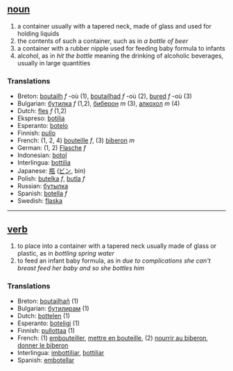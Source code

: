== [[noun]] ==
# a container usually with a tapered neck, made of glass and used for holding liquids
# the contents of such a container, such as in ''a bottle of beer''
# a container with a rubber nipple used for feeding baby formula to infants
# alcohol, as in ''hit the bottle'' meaning the drinking of alcoholic beverages, usually in large quantities 

=== Translations ===
*Breton: [[boutailh]] ''f'' -où (1), [[boutailhad]] ''f'' -où (2), [[bured]] ''f'' -où (3)
*Bulgarian: [[бутилка]] ''f'' (1,2), [[биберон]] ''m'' (3), [[алкохол]] ''m'' (4)
*Dutch: [[fles]] ''f'' (1,2)
*Ekspreso: [[botilia]]
*Esperanto: [[botelo]]
*Finnish: [[pullo]]
*French: (1, 2, 4) [[bouteille]] ''f'', (3) [[biberon]] ''m''
*German: (1, 2) [[Flasche]] ''f''
*Indonesian: [[botol]]
*Interlingua: [[bottilia]]
*Japanese: [[瓶]] ([[ビン]], bin)
*Polish: [[butelka]] ''f'', [[butla]] ''f''
*Russian: [[бутылка]]
*Spanish: [[botella]] ''f''
*Swedish: [[flaska]]

----

== [[verb]] ==
# to place into a container with a tapered neck usually made of glass or plastic, as in ''bottling spring water''
# to feed an infant baby formula, as in ''due to complications she can't breast feed her baby and so she bottles him''

=== Translations ===
*Breton: [[boutailhañ]] (1)
*Bulgarian: [[бутилирам]] (1)
*Dutch: [[bottelen]] (1)
*Esperanto: [[boteligi]] (1)
*Finnish: [[pullottaa]] (1)
*French: (1) [[embouteiller]], [[mettre en bouteille]], (2) [[nourrir au biberon]], [[donner le biberon]]
*Interlingua: [[imbottiliar]], [[bottiliar]]
*Spanish: [[embotellar]]